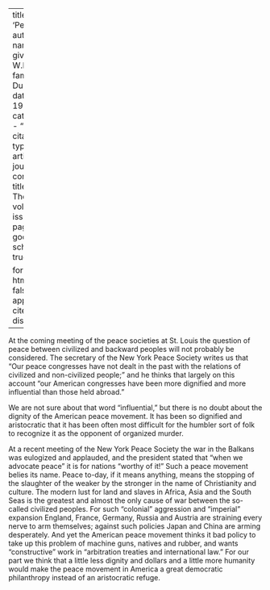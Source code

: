 
---
title: 'Peace'
author:
  - name:
      given: W.E.B.
      family: Du Bois
date: May 1913
categories: 
  - ""
citation: 
  type: article-journal
  container-title: The Crisis
  volume: 6
  issue: 1
  page: 26
google-scholar: true

format:
  html:
    toc: false
    appendix-cite-as: display
---



At the coming meeting of the peace societies at St. Louis the question of peace between civilized and backward peoples will not probably be considered. The secretary of the New York Peace Society writes us that "Our peace congresses have not dealt in the past with the relations of civilized and non-civilized people;" and he thinks that largely on this account "our American congresses have been more dignified and more influential than those held abroad."

We are not sure about that word "influential," but there is no doubt about the dignity of the American peace movement. It has been so dignified and aristocratic that it has been often most difficult for the humbler sort of folk to recognize it as the opponent of organized murder.

At a recent meeting of the New York Peace Society the war in the Balkans was eulogized and applauded, and the president stated that "when we advocate peace" it is for nations "worthy of it!" Such a peace movement belies its name. Peace to-day, if it means anything, means the stopping of the slaughter of the weaker by the stronger in the name of Christianity and culture. The modern lust for land and slaves in Africa, Asia and the South Seas is the greatest and almost the only cause of war between the so-called civilized peoples. For such "colonial" aggression and "imperial" expansion England, France, Germany, Russia and Austria are straining every nerve to arm themselves; against such policies Japan and China are arming desperately. And yet the American peace movement thinks it bad policy to take up this problem of machine guns, natives and rubber, and wants "constructive" work in "arbitration treaties and international law." For our part we think that a little less dignity and dollars and a little more humanity would make the peace movement in America a great democratic philanthropy instead of an aristocratic refuge.


